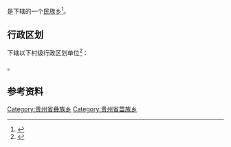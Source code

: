 {{中国乡级行政区|52/05/27/210/000}}

'''{{PAGENAMEBASE}}'''是{{PRC admin/fullname|52/05/27/210/000|3}}下辖的一个[[民族乡|民族乡]]<ref>{{PRC admin/ref sgc|{{PRC admin/parent|52/05/27/210/000}}}}</ref>。

== 行政区划 ==
{{PAGENAMEBASE}}下辖以下村级行政区划单位<ref>{{PRC admin/ref sgc|52/05/27/210/000}}</ref>：

{{PRC admin/children|52/05/27/210/000}}。

== 参考资料 ==
{{reflist}}

{{贵州行政区划小作品}}
{{PRC admin/navcat|52/05/27/210/000}}
[[Category:贵州省彝族乡|Category:贵州省彝族乡]]
[[Category:贵州省苗族乡|Category:贵州省苗族乡]]